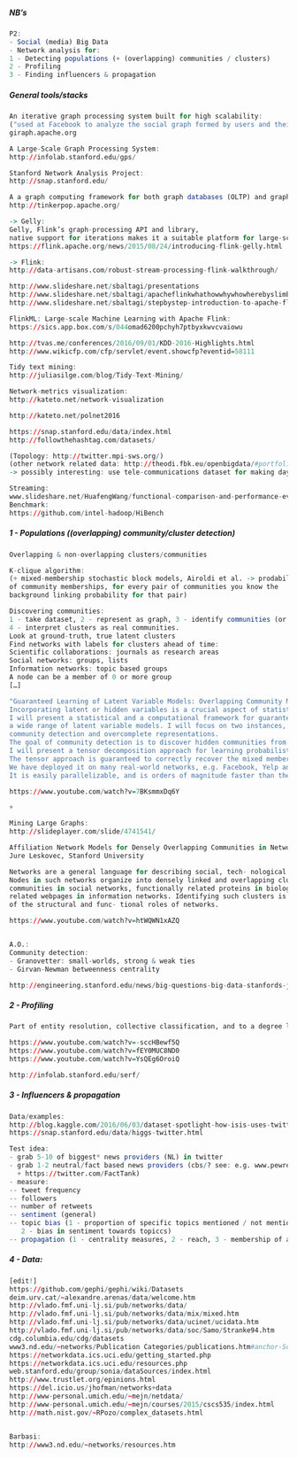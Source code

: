 
##### NB's
```r
P2:
- Social (media) Big Data
- Network analysis for:
1 - Detecting populations (+ (overlapping) communities / clusters)
2 - Profiling
3 - Finding influencers & propagation
```

##### General tools/stacks
```r

An iterative graph processing system built for high scalability:
("used at Facebook to analyze the social graph formed by users and their connections")
giraph.apache.org 

A Large-Scale Graph Processing System:
http://infolab.stanford.edu/gps/

Stanford Network Analysis Project:
http://snap.stanford.edu/

A a graph computing framework for both graph databases (OLTP) and graph analytic systems (OLAP):
http://tinkerpop.apache.org/

-> Gelly:
Gelly, Flink’s graph-processing API and library, 
native support for iterations makes it a suitable platform for large-scale graph analytics:
https://flink.apache.org/news/2015/08/24/introducing-flink-gelly.html

-> Flink:
http://data-artisans.com/robust-stream-processing-flink-walkthrough/

http://www.slideshare.net/sbaltagi/presentations
http://www.slideshare.net/sbaltagi/apacheflinkwhathowwhywhowherebyslimbaltagi-57825047
http://www.slideshare.net/sbaltagi/stepbystep-introduction-to-apache-flink

FlinkML: Large-scale Machine Learning with Apache Flink:
https://sics.app.box.com/s/044omad6200pchyh7ptbyxkwvcvaiowu

http://tvas.me/conferences/2016/09/01/KDD-2016-Highlights.html
http://www.wikicfp.com/cfp/servlet/event.showcfp?eventid=58111

Tidy text mining:
http://juliasilge.com/blog/Tidy-Text-Mining/

Network-metrics visualization:
http://kateto.net/network-visualization

http://kateto.net/polnet2016

https://snap.stanford.edu/data/index.html
http://followthehashtag.com/datasets/

(Topology: http://twitter.mpi-sws.org/)
(other network related data: http://theodi.fbk.eu/openbigdata/#portfolioModal11
-> possibly interesting: use tele-communications dataset for making day-time population models)

Streaming:
www.slideshare.net/HuafengWang/functional-comparison-and-performance-evaluation-of-streaming-frameworks 
Benchmark:
https://github.com/intel-hadoop/HiBench

```


##### 1 - Populations ((overlapping) community/cluster detection)
```r

Overlapping & non-overlapping clusters/communities

K-clique algorithm:
(+ mixed-membership stochastic block models, Airoldi et al. -> prodability distribution
of community memberships, for every pair of communities you know the 
background linking probability for that pair)

Discovering communities:
1 - take dataset, 2 - represent as graph, 3 - identify communities (or clusters), 
4 - interpret clusters as real communities. 
Look at ground-truth, true latent clusters
Find networks with labels for clusters ahead of time:
Scientific collaborations: journals as research areas
Social networks: groups, lists
Information networks: topic based groups
A node can be a member of 0 or more group
[…]

"Guaranteed Learning of Latent Variable Models: Overlapping Community Models and Overcomplete Representations
Incorporating latent or hidden variables is a crucial aspect of statistical modeling. 
I will present a statistical and a computational framework for guaranteed learning of 
a wide range of latent variable models. I will focus on two instances, viz., 
community detection and overcomplete representations.
The goal of community detection is to discover hidden communities from graph data. 
I will present a tensor decomposition approach for learning probabilistic mixed membership models. 
The tensor approach is guaranteed to correctly recover the mixed membership communities with tight guarantees. 
We have deployed it on many real-world networks, e.g. Facebook, Yelp and DBLP. 
It is easily parallelizable, and is orders of magnitude faster than the state-of-art stochastic variational approach."

https://www.youtube.com/watch?v=7BKsmmxDq6Y

+

Mining Large Graphs:
http://slideplayer.com/slide/4741541/

Affiliation Network Models for Densely Overlapping Communities in Networks
Jure Leskovec, Stanford University

Networks are a general language for describing social, tech- nological and biological systems. 
Nodes in such networks organize into densely linked and overlapping clusters that correspond to 
communities in social networks, functionally related proteins in biological networks, or topically 
related webpages in information networks. Identifying such clusters is crucial to the understanding 
of the structural and func- tional roles of networks.

https://www.youtube.com/watch?v=htWQWN1xAZQ


A.O.:
Community detection:
- Granovetter: small-worlds, strong & weak ties
- Girvan-Newman betweenness centrality

http://engineering.stanford.edu/news/big-questions-big-data-stanfords-jure-leskovec

```

##### 2 - Profiling
```r

Part of entity resolution, collective classification, and to a degree link prediction:

https://www.youtube.com/watch?v=-sccHBewf5Q
https://www.youtube.com/watch?v=fEY0MUC8ND0
https://www.youtube.com/watch?v=YsQEg6OroiQ

http://infolab.stanford.edu/serf/

```


##### 3 - Influencers & propagation
```r

Data/examples:
http://blog.kaggle.com/2016/06/03/dataset-spotlight-how-isis-uses-twitter/
https://snap.stanford.edu/data/higgs-twitter.html

Test idea:
- grab 5-10 of biggest* news providers (NL) in twitter
- grab 1-2 neutral/fact based news providers (cbs/? see: e.g. www.pewresearch.org/fact-tank/ 
  + https://twitter.com/FactTank)
- measure:
-- tweet frequency
-- followers
-- number of retweets
-- sentiment (general)
-- topic bias (1 - proportion of specific topics mentioned / not mentioned, 
   2 - bias in sentiment towards topiccs)
-- propagation (1 - centrality measures, 2 - reach, 3 - membership of ammount of clusters)

```


##### 4 - Data:
```r

[edit!]
https://github.com/gephi/gephi/wiki/Datasets
deim.urv.cat/~alexandre.arenas/data/welcome.htm 
http://vlado.fmf.uni-lj.si/pub/networks/data/ 
http://vlado.fmf.uni-lj.si/pub/networks/data/mix/mixed.htm
http://vlado.fmf.uni-lj.si/pub/networks/data/ucinet/ucidata.htm
http://vlado.fmf.uni-lj.si/pub/networks/data/soc/Samo/Stranke94.htm
cdg.columbia.edu/cdg/datasets 
www3.nd.edu/~networks/Publication Categories/publications.htm#anchor-Social0002 
https://networkdata.ics.uci.edu/getting_started.php
https://networkdata.ics.uci.edu/resources.php
web.stanford.edu/group/sonia/dataSources/index.html 
http://www.trustlet.org/epinions.html
https://del.icio.us/jhofman/networks+data 
http://www-personal.umich.edu/~mejn/netdata/ 
http://www-personal.umich.edu/~mejn/courses/2015/cscs535/index.html
http://math.nist.gov/~RPozo/complex_datasets.html


Barbasi:
http://www3.nd.edu/~networks/resources.htm




```
